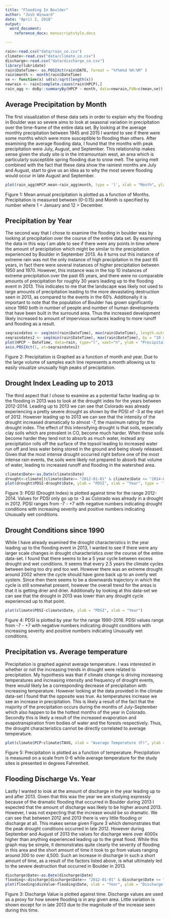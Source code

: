 ```yaml
---
title: "Flooding In Boulder"
author: "Josh Winward"
date: "April 2, 2018"
output: 
  word_document:
    reference_docx: manuscriptstyle.docx

---
```


```r
rain<-read.csv("data/rain_co.csv")
climate<-read.csv("data/climate_co.csv")
discharge<-read.csv("data/discharge_co.csv")
library(lubridate)
rain$DateTime<- as.POSIXct(rain$DATE, format = "%Y%m%d %H:%M" )
rain$month <- month(rain$DateTime)
se <- function(x) sd(x)/sqrt(length(x))
newrain <- rain[complete.cases(rain$HPCP),]
rain_agg <- doBy::summaryBy(HPCP ~ month, data=newrain,FUN=c(mean,se))
```
## Average Precipitation by Month

The first visualization of these data sets in order to explain why the flooding in Boulder was so severe aims to look at seasonal variation in precipitation over the time-frame of the entire data set. By looking at the average monthly precipitation between 1945 and 2015 I wanted to see if there were some months which were more susceptible to flooding than others. After examining the average flooding data, I found that the months with peak precipitation were July, August, and September. This relationship makes sense given the study site is in the intramountain west, an area which is particularly susceptible spring flooding due to snow melt. The spring melt combined with the fact that these data show the rainiest months are July and August, start to give us an idea as to why the most severe flooding would occur in late August and September. 


```r
plot(rain_agg$HPCP.mean~rain_agg$month, type = 'l', xlab = "Month", ylab = "Mean Monthly Precipitation from 1945-2015")
```


Figure 1: Mean annual precipitation is plotted as a function of Months. Precipitation is measured between (0-0.15) and Month is specified by number where 1 = January and 12 = December.  
  
## Precipitation by Year

The second way that I chose to examine the flooding in boulder was by looking at precipitation over the course of the entire data set. By examining the data in this way I am able to see if there were any points in time where the amount of precipitation which might be similar to the precipitation experienced by Boulder in September 2013. As it turns out this instance of extreme rain was not the only instance of high precipitation in the past 65 years, in fact there were several instances of higher precipitation between 1950 and 1970. However, this instance was in the top 10 instances of extreme precipitation over the past 65 years, and there were no comparable amounts of precipitation for roughly 30 years leading up to the flooding event in 2013. This indicates to me that the landscape was likely not used to large amounts of precipitation leading to the more devastating destruction seen in 2013, as compared to the events in the 60's. Additionally it is important to note that the population of Boulder has grown significantly since 1960 both in number of people and number of human developments that have been built in the surround area. Thus the increased development likely increased to amount of impervious surfaces leading to more runoff and flooding as a result. 

```r
seqraindates <- seq(min(rain$DateTime), max(rain$DateTime), length.out=10)
seqraindates2 <- seq(min(rain$DateTime), max(rain$DateTime), by = "10 years")
plot(HPCP ~ DateTime, data=rain, type="l", xaxt="n", ylab = "Precipitaion", xlab = "Year")
axis.POSIXct(1, at=seqraindates2)
```


Figure 2: Precipitation is Graphed as a function of month and year. Due to the large volume of samples each line represents a month allowing us to easily visualize unusually high peaks of precipitation. 


## Drought Index Leading up to 2013

The third aspect that I chose to examine as a potential factor leading up to the flooding in 2013 was to look at the drought index for the years between 2012-2014. Leading up to 2013 we can see that Colorado was already experiencing a pretty severe drought as shown by the PDSI of -3 at the start of 2012. However leading up to 2013 we can see that the intensity of the drought increased dramatically to almost -7, the maximum rating for the drought index. The effect of this intensifying drought is that soils, especially clay soils which are prevalent in CO, become much harder. When these soils become harder they tend not to absorb as much water, instead any precipitation rolls off the surface of the topsoil leading to increased water run off and less water being stored in the ground and being slowly released. Given that the most intense drought occurred right before one of the most intense rain events, the soils were likely not prepared to absorb that volume of water, leading to increased runoff and flooding in the watershed area. 
```r
climate$Date<-as.Date(climate$Date)
drought<-climate[(climate$Date>= "2012-01-01" & climate$Date <= "2014-01-01"),]
plot(drought$PDSI~drought$Date, ylab = "PDSI", xlab = "Year", type = 'l')
```


Figure 3: PDSI (Drought Index) is plotted against time for the range 2012-2014. Values for PDSI only go up to -3 as Colorado was already in a drought in 2012. PDSI ranges from -7 - +7 with negative numbers indicating drought conditions with increasing severity and positive numbers indicating Unusually wet conditions. 

## Drought Conditions since 1990

While I have already examined the drought characteristics in the year leading up to the flooding event in 2013, I wanted to see if there were any larger scale changes in drought characteristics over the course of the entire data-set. I found that there seems to be a 5 year cycle between excess drought and wet conditions. It seems that every 2.5 years the climate cycles between being too dry and too wet. However there was an extreme drought around 2002 where the cycle should have gone back up to an overly wet system. Since then there seems to be a downwards trajectory in which the cycle is still somewhat present, however the overall trend for the areas is that it is getting drier and drier. Additionally by looking at this data-set we can see that the drought in 2013 was lower than any drought cycle experienced up to that point. 
```r
plot(climate$PDSI~climate$Date, ylab = "PDSI", xlab = "Year")
```


Figure 4: PDSI is plotted by year for the range 1990-2016. PDSI values range from -7 - +7 with negative numbers indicating drought conditions with increasing severity and positive numbers indicating Unusually wet conditions.

## Precipitation vs. Average temperature

Precipitation is graphed against average temperature. I was interested in whether or not the increasing trends in drought were related to precipitation. My hypothesis was that if climate change is driving increasing temperatures and increasing intensity and frequency of drought events, there would likely be a corresponding decrease of precipitation with increasing temperature. However looking at the data provided in the climate data-set I found that the opposite was true. As temperatures increase we see an increase in precipitation. This is likely a result of the fact that the majority of the precipitation occurs during the months of July-September which also happen to be the hottest months of the year in Colorado. Secondly this is likely a result of the increased evaporation and evapotranspiration from bodies of water and the forests respectively. Thus, the drought characteristics cannot be directly correlated to average temperature.  
```r
plot(climate$PCP~climate$TAVG, xlab = "Average Temperature (F)", ylab = "Precipitation")
```


Figure 5: Precipitation is plotted as a function of temperature. Precipitation is measured on a scale from 0-6 while average temperature for the study sites is presented in degrees Fahrenheit. 


## Flooding Discharge Vs. Year

Lastly I wanted to look at the amount of discharge in the year leading up to and after 2013. Given that this was the year we are studying expressly because of the dramatic flooding that occurred in Boulder during 2013 I expected that the amount of discharge was likely to be higher around 2013. However, I was not expecting that the increase would be so dramatic. We can see that between 2012 and 2013 there is very little flooding or discharge at all. This makes sense given Figure 3 which demonstrates that the peak drought conditions occurred in late 2012. However during September and August of 2013 the values for discharge were over 4000x higher than anything experienced leading up to the great flood. While this graph may be simple, it demonstrates quite clearly the severity of flooding in this area and the short amount of time it took to go from values ranging around 300 to over 4,500. Such an increase in discharge in such a short amount of time, as a result of the factors listed above, is what ultimately led to the severe destruction that occurred in Boulder in 2013. 

```r
discharge$Date<-as.Date(discharge$Date)
flooding<-discharge[discharge$Date>= "2012-01-01" & discharge$Date <= "2014-01-01",]
plot(flooding$disValue~flooding$Date, xlab = "Year", ylab = "Discharge Value")

```


Figure 3: Discharge Value is plotted against time. Discharge values are used as a proxy for how severe flooding is in any given area. Little variation is shown except for in late 2013 due to the magnitude of the increase seen during this time. 